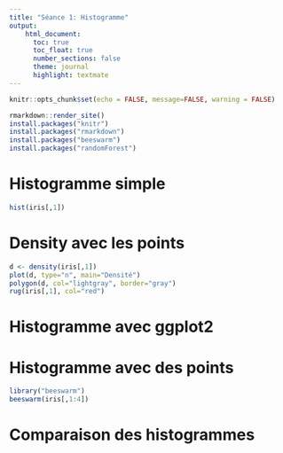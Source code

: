 ---
title: "Séance 1: Histogramme"
output:
    html_document:
      toc: true
      toc_float: true
      number_sections: false
      theme: journal
      highlight: textmate
---

```{r setup, include=FALSE}
knitr::opts_chunk$set(echo = FALSE, message=FALSE, warning = FALSE)
```



```{r eval=FALSE, echo=FALSE}
rmarkdown::render_site()
install.packages("knitr")
install.packages("rmarkdown")
install.packages("beeswarm")
install.packages("randomForest")
```



# Histogramme simple

```{r}
hist(iris[,1])
```


# Density avec les points

```{r}
d <- density(iris[,1])
plot(d, type="n", main="Densité")
polygon(d, col="lightgray", border="gray")
rug(iris[,1], col="red")
```

# Histogramme avec ggplot2


# Histogramme avec des points

```{r}
library("beeswarm")
beeswarm(iris[,1:4])
```

# Comparaison des histogrammes

